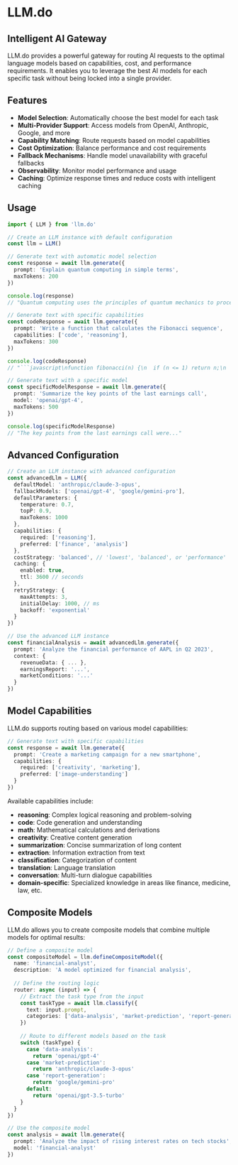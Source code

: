 # LLM.do

## Intelligent AI Gateway

LLM.do provides a powerful gateway for routing AI requests to the optimal language models based on capabilities, cost, and performance requirements. It enables you to leverage the best AI models for each specific task without being locked into a single provider.

## Features

- **Model Selection**: Automatically choose the best model for each task
- **Multi-Provider Support**: Access models from OpenAI, Anthropic, Google, and more
- **Capability Matching**: Route requests based on model capabilities
- **Cost Optimization**: Balance performance and cost requirements
- **Fallback Mechanisms**: Handle model unavailability with graceful fallbacks
- **Observability**: Monitor model performance and usage
- **Caching**: Optimize response times and reduce costs with intelligent caching

## Usage

```typescript
import { LLM } from 'llm.do'

// Create an LLM instance with default configuration
const llm = LLM()

// Generate text with automatic model selection
const response = await llm.generate({
  prompt: 'Explain quantum computing in simple terms',
  maxTokens: 200
})

console.log(response)
// "Quantum computing uses the principles of quantum mechanics to process information..."

// Generate text with specific capabilities
const codeResponse = await llm.generate({
  prompt: 'Write a function that calculates the Fibonacci sequence',
  capabilities: ['code', 'reasoning'],
  maxTokens: 300
})

console.log(codeResponse)
// "```javascript\nfunction fibonacci(n) {\n  if (n <= 1) return n;\n  ..."

// Generate text with a specific model
const specificModelResponse = await llm.generate({
  prompt: 'Summarize the key points of the last earnings call',
  model: 'openai/gpt-4',
  maxTokens: 500
})

console.log(specificModelResponse)
// "The key points from the last earnings call were..."
```

## Advanced Configuration

```typescript
// Create an LLM instance with advanced configuration
const advancedLlm = LLM({
  defaultModel: 'anthropic/claude-3-opus',
  fallbackModels: ['openai/gpt-4', 'google/gemini-pro'],
  defaultParameters: {
    temperature: 0.7,
    topP: 0.9,
    maxTokens: 1000
  },
  capabilities: {
    required: ['reasoning'],
    preferred: ['finance', 'analysis']
  },
  costStrategy: 'balanced', // 'lowest', 'balanced', or 'performance'
  caching: {
    enabled: true,
    ttl: 3600 // seconds
  },
  retryStrategy: {
    maxAttempts: 3,
    initialDelay: 1000, // ms
    backoff: 'exponential'
  }
})

// Use the advanced LLM instance
const financialAnalysis = await advancedLlm.generate({
  prompt: 'Analyze the financial performance of AAPL in Q2 2023',
  context: {
    revenueData: { ... },
    earningsReport: '...',
    marketConditions: '...'
  }
})
```

## Model Capabilities

LLM.do supports routing based on various model capabilities:

```typescript
// Generate text with specific capabilities
const response = await llm.generate({
  prompt: 'Create a marketing campaign for a new smartphone',
  capabilities: {
    required: ['creativity', 'marketing'],
    preferred: ['image-understanding']
  }
})
```

Available capabilities include:

- **reasoning**: Complex logical reasoning and problem-solving
- **code**: Code generation and understanding
- **math**: Mathematical calculations and derivations
- **creativity**: Creative content generation
- **summarization**: Concise summarization of long content
- **extraction**: Information extraction from text
- **classification**: Categorization of content
- **translation**: Language translation
- **conversation**: Multi-turn dialogue capabilities
- **domain-specific**: Specialized knowledge in areas like finance, medicine, law, etc.

## Composite Models

LLM.do allows you to create composite models that combine multiple models for optimal results:

```typescript
// Define a composite model
const compositeModel = llm.defineCompositeModel({
  name: 'financial-analyst',
  description: 'A model optimized for financial analysis',
  
  // Define the routing logic
  router: async (input) => {
    // Extract the task type from the input
    const taskType = await llm.classify({
      text: input.prompt,
      categories: ['data-analysis', 'market-prediction', 'report-generation', 'general']
    })
    
    // Route to different models based on the task
    switch (taskType) {
      case 'data-analysis':
        return 'openai/gpt-4'
      case 'market-prediction':
        return 'anthropic/claude-3-opus'
      case 'report-generation':
        return 'google/gemini-pro'
      default:
        return 'openai/gpt-3.5-turbo'
    }
  }
})

// Use the composite model
const analysis = await llm.generate({
  prompt: 'Analyze the impact of rising interest rates on tech stocks',
  model: 'financial-analyst'
})
```
